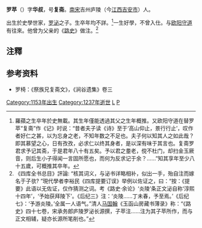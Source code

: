 '''罗苹'''（{{bd|1153年?||1237年?}}）字'''华叔'''，号'''复斋'''。[[南宋|南宋]]吉州庐陵（今[[江西|江西]][[吉安市|吉安市]]）人。

出生於史學世家，[[罗泌|罗泌]]之子。生卒年均不詳。<ref>羅蘋之生卒年於史無載。其生年僅能透過其父之生年概推。又欧阳守道在替罗苹“复斋”作《记》时说：“昔者夫子读《诗》至于‘高山仰止，景行行止’，叹作者好仁之甚，以为忘身之老，不知年数之不足也。夫子何以知其人之如此哉？即其慕望之心，日有孜孜，必求仁以终其身者，是以深有味于其言也。复斋罗君求予记其斋，于是君年八十有五矣。予以君之耋老，傥不杜门，却扫金玉厥音，则后生小子得闻一言固所愿也，而何为反求记于余？……”知其享年至少八十五歲，可概推其卒年。</ref>一生好學，不曾入仕。与[[欧阳守道|欧阳守道]]有往來。他曾为父亲的《[[路史|路史]]》做注。<ref>《四库全书总目》評論: “核其词义，与泌书详略相补，似出一手，殆自注而嫁名于子欤? ”現代學者李裕民《四库提要订误》举例以佐证之，曰：“按：《提要》此语以无佐证，仅作猜测之词。考《路史·余论》‘炎陵’条正文泌自称‘淳熙十四年’，‘予始获拜陵下’。《后纪三》注：‘炎陵……丁未春，予至焉。’《后纪七》：‘予游炎陵。’全属一人语气。”清人[[马国翰|马国翰]]《玉函山房藏书薄录》称：“《路史》四十七卷，宋承务郎庐陵罗泌长源撰，子苹注……注为其子苹所作，而与正文相辅，疑亦长源所笔削也。” </ref>

== 注釋 ==
{{reflist}}

== 参考资料 ==
* 罗椅：《祭族兄复斋文》，《涧谷遗集》卷三

[[Category:1153年出生|Category:1153年出生]]
[[Category:1237年逝世|Category:1237年逝世]]
[[Category:宋朝歷史學家|L]]
[[Category:羅姓|P]]